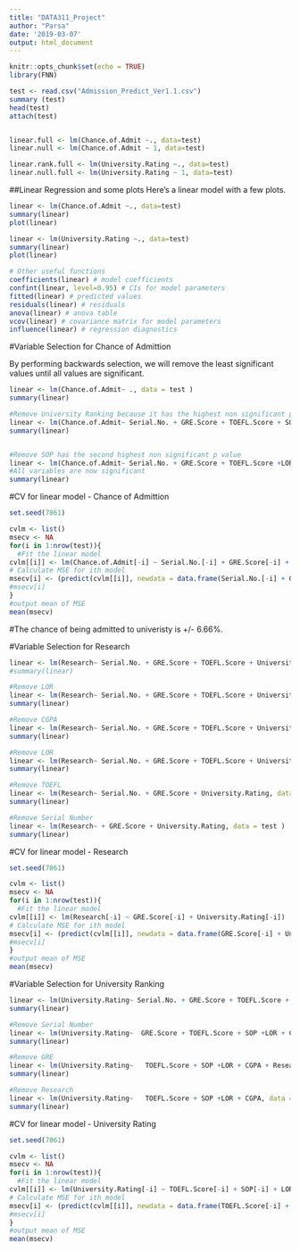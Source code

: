 ```yaml
---
title: "DATA311_Project"
author: "Parsa"
date: '2019-03-07'
output: html_document
---
```


```r
knitr::opts_chunk$set(echo = TRUE)
library(FNN)
```

```r
test <- read.csv("Admission_Predict_Ver1.1.csv")
summary (test)
head(test)
attach(test)


linear.full <- lm(Chance.of.Admit ~., data=test)
linear.null <- lm(Chance.of.Admit ~ 1, data=test)

linear.rank.full <- lm(University.Rating ~., data=test)
linear.null.full <- lm(University.Rating ~ 1, data=test)

```



##Linear Regression and some plots
Here's a linear model with a few plots.

```r
linear <- lm(Chance.of.Admit ~., data=test)
summary(linear)
plot(linear)
```
```r
linear <- lm(University.Rating ~., data=test)
summary(linear)
plot(linear)
```

```r
# Other useful functions 
coefficients(linear) # model coefficients
confint(linear, level=0.95) # CIs for model parameters 
fitted(linear) # predicted values
residuals(linear) # residuals
anova(linear) # anova table 
vcov(linear) # covariance matrix for model parameters 
influence(linear) # regression diagnostics
```

#Variable Selection for Chance of Admittion

By performing backwards selection, we will remove the least significant values until all values are significant.
```r
linear <- lm(Chance.of.Admit~ ., data = test )
summary(linear)

#Remove University Ranking because it has the highest non significant p value
linear <- lm(Chance.of.Admit~ Serial.No. + GRE.Score + TOEFL.Score + SOP +LOR + CGPA + Research , data = test )
summary(linear)


#Remove SOP has the second highest non significant p value
linear <- lm(Chance.of.Admit~ Serial.No. + GRE.Score + TOEFL.Score +LOR + CGPA + Research , data = test )
#All variables are now significant
summary(linear)

```

#CV for linear model - Chance of Admittion
```r
set.seed(7861)

cvlm <- list()
msecv <- NA
for(i in 1:nrow(test)){
  #Fit the linear model
cvlm[[i]] <- lm(Chance.of.Admit[-i] ~ Serial.No.[-i] + GRE.Score[-i] + TOEFL.Score[-i] +LOR[-i] + CGPA[-i] + Research[-i])
# Calculate MSE for ith model
msecv[i] <- (predict(cvlm[[i]], newdata = data.frame(Serial.No.[-i] + GRE.Score[-i] + TOEFL.Score[-i] +LOR[-i] + CGPA[-i] + Research[-i]))-Chance.of.Admit[i])^2
#msecv[i]
}
#output mean of MSE
mean(msecv)
```
#The chance of being admitted to univeristy is +/- 6.66%.   


#Variable Selection for Research 

```r
linear <- lm(Research~ Serial.No. + GRE.Score + TOEFL.Score + University.Rating + SOP +LOR + CGPA, data = test )
#summary(linear)

#Remove LOR
linear <- lm(Research~ Serial.No. + GRE.Score + TOEFL.Score + University.Rating  +LOR + CGPA, data = test )
summary(linear)

#Remove CGPA
linear <- lm(Research~ Serial.No. + GRE.Score + TOEFL.Score + University.Rating  +LOR, data = test )
summary(linear)

#Remove LOR
linear <- lm(Research~ Serial.No. + GRE.Score + TOEFL.Score + University.Rating, data = test )
summary(linear)

#Remove TOEFL
linear <- lm(Research~ Serial.No. + GRE.Score + University.Rating, data = test )
summary(linear)

#Remove Serial Number
linear <- lm(Research~ + GRE.Score + University.Rating, data = test )
summary(linear)

```

#CV for linear model - Research
```r
set.seed(7861)

cvlm <- list()
msecv <- NA
for(i in 1:nrow(test)){
  #Fit the linear model
cvlm[[i]] <- lm(Research[-i] ~ GRE.Score[-i] + University.Rating[-i])
# Calculate MSE for ith model
msecv[i] <- (predict(cvlm[[i]], newdata = data.frame(GRE.Score[-i] + University.Rating[-i]))-Research[i])^2
#msecv[i]
}
#output mean of MSE
mean(msecv)
```


#Variable Selection for University Ranking
```r
linear <- lm(University.Rating~ Serial.No. + GRE.Score + TOEFL.Score + SOP +LOR + CGPA + Research, data = test )
summary(linear)

#Remove Serial Number
linear <- lm(University.Rating~  GRE.Score + TOEFL.Score + SOP +LOR + CGPA + Research, data = test )
summary(linear)

#Remove GRE
linear <- lm(University.Rating~   TOEFL.Score + SOP +LOR + CGPA + Research, data = test )
summary(linear)

#Remove Research
linear <- lm(University.Rating~   TOEFL.Score + SOP +LOR + CGPA, data = test )
summary(linear)
```

#CV for linear model - University Rating
```r
set.seed(7861)

cvlm <- list()
msecv <- NA
for(i in 1:nrow(test)){
  #Fit the linear model
cvlm[[i]] <- lm(University.Rating[-i] ~ TOEFL.Score[-i] + SOP[-i] + LOR[-1] + CGPA[-i])
# Calculate MSE for ith model
msecv[i] <- (predict(cvlm[[i]], newdata = data.frame(TOEFL.Score[-i] + SOP[-i] + LOR[-1] + CGPA[-i]))-University.Rating[i])^2
#msecv[i]
}
#output mean of MSE
mean(msecv)
```


